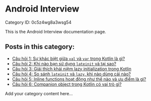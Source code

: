 # Android Interview

Category ID: 0c5z4wg8a3wsg54

This is the Android Interview documentation page.

## Posts in this category:

- [Câu hỏi 1: Sự khác biệt giữa `val` và `var` trong Kotlin là gì?](0c5z4wg8a3wsg54/ethy1rafv7rtqtf)
- [Câu hỏi 2: Khi nào bạn sử dụng `lateinit` và tại sao?](0c5z4wg8a3wsg54/oa9evfycbc1vmdc)
- [Câu hỏi 3: Giải thích khái niệm lazy initialization trong Kotlin](0c5z4wg8a3wsg54/o8eh8q2q2hczglu)
- [Câu hỏi 4: So sánh `lateinit` và `lazy`, khi nào dùng cái nào?](0c5z4wg8a3wsg54/ytxipknl0r6q2y0)
- [Câu hỏi 5: Inline functions hoạt động như thế nào và ưu điểm là gì?](0c5z4wg8a3wsg54/9g759vst8wffgjy)
- [Câu hỏi 6: Companion object trong Kotlin có vai trò gì?](0c5z4wg8a3wsg54/xgw1uj57x8h7mqb)

Add your category content here...

